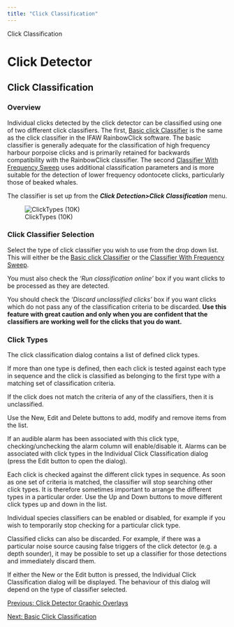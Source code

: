 ```yaml
---
title: "Click Classification"
---
```

Click Classification

Click Detector
==============

Click Classification
--------------------

  

### Overview

Individual clicks detected by the click detector can be classified using one of two different click classifiers. The first, [Basic click Classifier](ClickDetector_basicClassification.html) is the same as the click classifier in the IFAW RainbowClick software. The basic classifier is generally adequate for the classification of high frequency harbour porpoise clicks and is primarily retained for backwards compatibility with the RainbowClick classifier. The second [Classifier With Frequency Sweep](ClickDetector_betterClassification.html) uses additional classification parameters and is more suitable for the detection of lower frequency odontocete clicks, particularly those of beaked whales.

The classifier is set up from the **_Click Detection>Click Classification_** menu.

  
![ClickTypes (10K)](images/ClickTypesWithAlarm.png)  
  

### Click Classifier Selection

Select the type of click classifier you wish to use from the drop down list. This will either be the [Basic click Classifier](ClickDetector_basicClassification.html) or the [Classifier With Frequency Sweep](ClickDetector_betterClassification.html).

You must also check the _'Run classification online'_ box if you want clicks to be processed as they are detected.

You should check the _'Discard unclassified clicks'_ box if you want clicks which do not pass any of the classification criteria to be discarded. **Use this feature with great caution and only when you are confident that the classifiers are working well for the clicks that you do want.**

### Click Types

The click classification dialog contains a list of defined click types.

If more than one type is defined, then each click is tested against each type in sequence and the click is classified as belonging to the first type with a matching set of classification criteria.

If the click does not match the criteria of any of the classifiers, then it is unclassified.

Use the New, Edit and Delete buttons to add, modify and remove items from the list.

If an audible alarm has been associated with this click type, checking/unchecking the alarm column will enable/disable it. Alarms can be associated with click types in the Individual Click Classification dialog (press the Edit button to open the dialog).

Each click is checked against the different click types in sequence. As soon as one set of criteria is matched, the classifier will stop searching other click types. It is therefore sometimes important to arrange the different types in a particular order. Use the Up and Down buttons to move different click types up and down in the list.

Individual species classifiers can be enabled or disabled, for example if you wish to temporarily stop checking for a particular click type.

Classified clicks can also be discarded. For example, if there was a particular noise source causing false triggers of the click detector (e.g. a depth sounder), it may be possible to set up a classifier for those detections and immediately discard them.

If either the New or the Edit button is pressed, the Individual Click Classification dialog will be displayed. The behaviour of this dialog will depend on the type of classifier selected.

  

[Previous: Click Detector Graphic Overlays](ClickDetector_MapOverlays.html)

[Next: Basic Click Classification](ClickDetector_basicClassification.html)